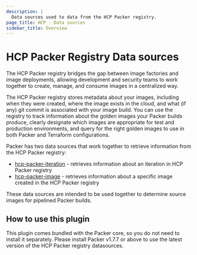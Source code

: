 ```yaml
---
description: |
  Data sources used to data from the HCP Packer registry.
page_title: HCP - Data sources
sidebar_title: Overview
---
```


<BadgesHeader>
  <PluginBadge type="official" />
</BadgesHeader>

# HCP Packer Registry Data sources

The HCP Packer registry bridges the gap between image factories and image
deployments, allowing development and security teams to work together to create,
manage, and consume images in a centralized way.

The HCP Packer registry stores metadata about your images, including when they
were created, where the image exists in the cloud, and what (if any) git commit
is associated with your image build. You can use the registry to track
information about the golden images your Packer builds produce, clearly
designate which images are appropriate for test and production environments,
and query for the right golden images to use in both Packer and Terraform
configurations.

Packer has two data sources that work together to retrieve information from the
HCP Packer registry:

- [hcp-packer-iteration](/docs/datasources/hcp/hcp-packer-iteration) -
  retrieves information about an iteration in HCP Packer registry
- [hcp-packer-image](/docs/datasources/hcp/hcp-packer-image) - retrieves
  information about a specific image created in the HCP Packer registry

These data sources are intended to be used together to determine source images
for pipelined Packer builds.

## How to use this plugin

This plugin comes bundled with the Packer core, so you do not need to install
it separately. Please install Packer v1.7.7 or above to use the latest version
of the HCP Packer registry datasources.
